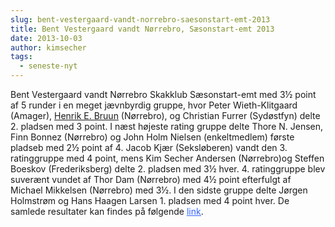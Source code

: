 ```yaml
---
slug: bent-vestergaard-vandt-norrebro-saesonstart-emt-2013
title: Bent Vestergaard vandt Nørrebro, Sæsonstart-emt 2013
date: 2013-10-03
author: kimsecher
tags:
  - seneste-nyt
---
```

Bent Vestergaard vandt Nørrebro Skakklub Sæsonstart-emt med 3½ point af 5 runder i en meget jævnbyrdig gruppe, hvor Peter Wieth-Klitgaard (Amager), <a href="http://ksu.dk/kalender/dotnet/spiller_detaljer.aspx?tur_id=1563&amp;lod=3" rel="plr_3">Henrik E. Bruun</a> (Nørrebro), og Christian Furrer (Sydøstfyn) delte 2. pladsen med 3 point.
I næst højeste rating gruppe delte Thore N. Jensen, Finn Bonnez (Nørrebro) og John Holm Nielsen (enkeltmedlem) første pladseb med 2½ point af 4.
Jacob Kjær (Seksløberen) vandt den 3. ratinggruppe med 4 point, mens Kim Secher Andersen (Nørrebro)og Steffen Boeskov (Frederiksberg) delte 2. pladsen med 3½ hver.
4. ratinggruppe blev suverænt vundet af Thor Dam (Nørrebro) med 4½ point efterfulgt af Michael Mikkelsen (Nørrebro) med 3½.
I den sidste gruppe delte Jørgen Holmstrøm og Hans Haagen Larsen 1. pladsen med 4 point hver.
De samlede resultater kan findes på følgende <span style="text-decoration: underline; color: #3366ff;"><a href="http://ksu.dk/kalender/dotnet/tabel.aspx?id=1213"><span style="color: #3366ff; text-decoration: underline;">link</span></a></span>.
